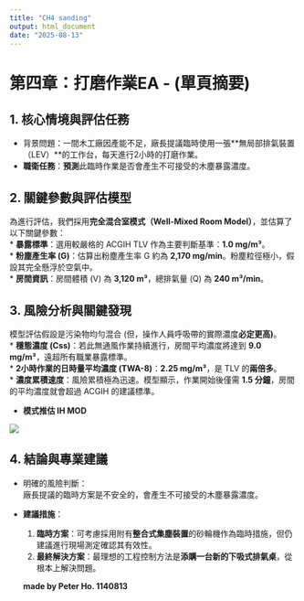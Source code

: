 ```yaml
---
title: "CH4 sanding"
output: html_document
date: "2025-08-13"
---
```


# **第四章：打磨作業EA - (單頁摘要)**

## **1. 核心情境與評估任務**

-   背景問題：一間木工廠因產能不足，廠長提議臨時使用一張\*\*無局部排氣裝置（LEV）\*\*的工作台，每天進行2小時的打磨作業。\
-   **職衛任務**：**預測**此臨時作業是否會產生不可接受的木塵暴露濃度。

## **2. 關鍵參數與評估模型**

為進行評估，我們採用**完全混合室模式（Well-Mixed Room Model）**，並估算了以下關鍵參數：\
\* **暴露標準**：選用較嚴格的 ACGIH TLV 作為主要判斷基準：**1.0 mg/m³**。\
\* **粉塵產生率 (G)**：估算出粉塵產生率 G 約為 **2,170 mg/min**。粉塵粒徑極小，假設其完全懸浮於空氣中。\
\* **房間資訊**：房間體積 (V) 為 **3,120 m³**，總排氣量 (Q) 為 **240 m³/min**。

## **3. 風險分析與關鍵發現**

模型評估假設是污染物均勻混合 (但，操作人員呼吸帶的實際濃度**必定更高)**。\
\* **穩態濃度 (Css)**：若此無通風作業持續進行，房間平均濃度將達到 **9.0 mg/m³**，遠超所有職業暴露標準。\
\* **2小時作業的日時量平均濃度 (TWA-8)**：**2.25 mg/m³**，是 TLV 的**兩倍多**。\
\* **濃度累積速度**：風險累積極為迅速。模型顯示，作業開始後僅需 **1.5 分鐘**，房間的平均濃度就會超過 ACGIH 的建議標準。

-   **模式推估 IH MOD**

![](docs/info/images/CH4.png)

## **4. 結論與專業建議**

-   明確的風險判斷：\
    廠長提議的臨時方案是不安全的，會產生不可接受的木塵暴露濃度。\

-   **建議措施**：

    1.  **臨時方案**：可考慮採用附有**整合式集塵裝置**的砂輪機作為臨時措施，但仍建議進行現場測定確認其有效性。\
    2.  **最終解決方案**：最理想的工程控制方法是**添購一台新的下吸式排氣桌**，從根本上解決問題。

    **made by Peter Ho. 1140813**
